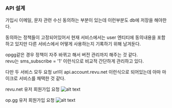 ### API 설계

가입시 이메일, 문자 관련 수신 동의하는 부분이 있는데
이런부분도 db에 저장을 해야한다.

동의하는 정책들이 고정되어있어서 현재 서비스에서는
user 엔티티에 동의내용을 포함하고 있지만 다른 서비스에서
어떻게 사용하는지 기록하기 위해 남겨둔다.

opgg같은 경우 정책이 자주 바뀌고 해서 버전 관리까지 해주는 것 같다.  
revu는 sms_subscribe = '1' 이런식으로 비교적 간단하게 관리하고 있다.

다만 두 서비스 모두 요청 url이 api.account.revu.net 이런식으로 되어있는데 아마 마이크로 서비스를 채택한 것 같다.

revu.net 유저 회원가입 요청
![alt text](/images/signup/image.png)

op.gg 유저 회원가입 요청
![alt text](/images/signup/image-1.png)